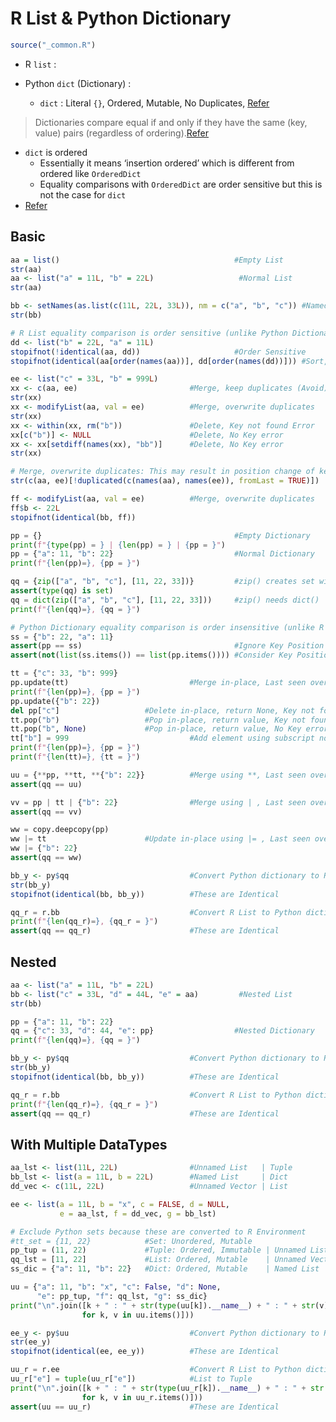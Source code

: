 # R List & Python Dictionary {#list-dict-p03}

```r
source("_common.R")
```

- R `list` :

- Python `dict` (Dictionary) :
  - `dict` : Literal `{}`, Ordered, Mutable, No Duplicates, [Refer](https://docs.python.org/3/library/stdtypes.html#mapping-types-dict)

> Dictionaries compare equal if and only if they have the same (key, value) pairs (regardless of ordering).[Refer](https://docs.python.org/3/library/stdtypes.html#mapping-types-dict)  

- `dict` is ordered
  - Essentially it means 'insertion ordered' which is different from ordered like `OrderedDict`
  - Equality comparisons with `OrderedDict` are order sensitive but this is not the case for `dict`
- [Refer](https://docs.python.org/3.9/whatsnew/3.9.html#dictionary-merge-update-operators)

## Basic

```r
aa = list()                                       #Empty List
str(aa)
aa <- list("a" = 11L, "b" = 22L)                   #Normal List
str(aa)

bb <- setNames(as.list(c(11L, 22L, 33L)), nm = c("a", "b", "c")) #Named List
str(bb)

# R List equality comparison is order sensitive (unlike Python Dictionary)
dd <- list("b" = 22L, "a" = 11L)
stopifnot(!identical(aa, dd))                     #Order Sensitive
stopifnot(identical(aa[order(names(aa))], dd[order(names(dd))])) #Sort, Compare

ee <- list("c" = 33L, "b" = 999L)
xx <- c(aa, ee)                         #Merge, keep duplicates (Avoid)
str(xx)
xx <- modifyList(aa, val = ee)          #Merge, overwrite duplicates
str(xx)
xx <- within(xx, rm("b"))               #Delete, Key not found Error
xx[c("b")] <- NULL                      #Delete, No Key error
xx <- xx[setdiff(names(xx), "bb")]      #Delete, No Key error
str(xx)

# Merge, overwrite duplicates: This may result in position change of key
str(c(aa, ee)[!duplicated(c(names(aa), names(ee)), fromLast = TRUE)])

ff <- modifyList(aa, val = ee)          #Merge, overwrite duplicates
ff$b <- 22L
stopifnot(identical(bb, ff))
```

```python
pp = {}                                           #Empty Dictionary
print(f"{type(pp) = } | {len(pp) = } | {pp = }")
pp = {"a": 11, "b": 22}                           #Normal Dictionary
print(f"{len(pp)=}, {pp = }")

qq = {zip(["a", "b", "c"], [11, 22, 33])}         #zip() creates set with {}
assert(type(qq) is set)
qq = dict(zip(["a", "b", "c"], [11, 22, 33]))     #zip() needs dict()
print(f"{len(qq)=}, {qq = }")

# Python Dictionary equality comparison is order insensitive (unlike R List)
ss = {"b": 22, "a": 11}
assert(pp == ss)                                  #Ignore Key Position
assert(not(list(ss.items()) == list(pp.items()))) #Consider Key Position

tt = {"c": 33, "b": 999}
pp.update(tt)                           #Merge in-place, Last seen overwrite
print(f"{len(pp)=}, {pp = }")
pp.update({"b": 22}) 
del pp["c"]                   #Delete in-place, return None, Key not found Error
tt.pop("b")                   #Pop in-place, return value, Key not found Error
tt.pop("b", None)             #Pop in-place, return value, No Key error
tt["b"] = 999                           #Add element using subscript notation
print(f"{len(pp)=}, {pp = }")
print(f"{len(tt)=}, {tt = }")

uu = {**pp, **tt, **{"b": 22}}          #Merge using **, Last seen overwrite
assert(qq == uu)

vv = pp | tt | {"b": 22}                #Merge using | , Last seen overwrite
assert(qq == vv)

ww = copy.deepcopy(pp)
ww |= tt                      #Update in-place using |= , Last seen overwrite
ww |= {"b": 22}
assert(qq == ww)

```

```r
bb_y <- py$qq                           #Convert Python dictionary to R List
str(bb_y)
stopifnot(identical(bb, bb_y))          #These are Identical
```

```python
qq_r = r.bb                             #Convert R List to Python dictionary
print(f"{len(qq_r)=}, {qq_r = }")
assert(qq == qq_r)                      #These are Identical

```

## Nested

```r
aa <- list("a" = 11L, "b" = 22L)
bb <- list("c" = 33L, "d" = 44L, "e" = aa)         #Nested List
str(bb)

```

```python
pp = {"a": 11, "b": 22}
qq = {"c": 33, "d": 44, "e": pp}                  #Nested Dictionary
print(f"{len(qq)=}, {qq = }")

```

```r
bb_y <- py$qq                           #Convert Python dictionary to R List
str(bb_y)
stopifnot(identical(bb, bb_y))          #These are Identical
```

```python
qq_r = r.bb                             #Convert R List to Python dictionary
print(f"{len(qq_r)=}, {qq_r = }")
assert(qq == qq_r)                      #These are Identical

```

## With Multiple DataTypes

```r
aa_lst <- list(11L, 22L)                #Unnamed List   | Tuple
bb_lst <- list(a = 11L, b = 22L)        #Named List     | Dict
dd_vec <- c(11L, 22L)                   #Unnamed Vector | List

ee <- list(a = 11L, b = "x", c = FALSE, d = NULL, 
           e = aa_lst, f = dd_vec, g = bb_lst)
```

```python
# Exclude Python sets because these are converted to R Environment
#tt_set = {11, 22}            #Set: Unordered, Mutable
pp_tup = (11, 22)             #Tuple: Ordered, Immutable | Unnamed List
qq_lst = [11, 22]             #List: Ordered, Mutable    | Unnamed Vector
ss_dic = {"a": 11, "b": 22}   #Dict: Ordered, Mutable    | Named List

uu = {"a": 11, "b": "x", "c": False, "d": None, 
      "e": pp_tup, "f": qq_lst, "g": ss_dic}
print("\n".join([k + " : " + str(type(uu[k]).__name__) + " : " + str(v) 
                for k, v in uu.items()]))

```

```r
ee_y <- py$uu                           #Convert Python dictionary to R List
str(ee_y)
stopifnot(identical(ee, ee_y))          #These are Identical
```

```python
uu_r = r.ee                             #Convert R List to Python dictionary
uu_r["e"] = tuple(uu_r["e"])            #List to Tuple
print("\n".join([k + " : " + str(type(uu_r[k]).__name__) + " : " + str(v) 
                for k, v in uu_r.items()]))
assert(uu == uu_r)                      #These are Identical

```


